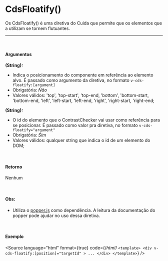
<Meta of={CdsFloatifyStories} />

# CdsFloatify()

Os CdsFloatify() é uma diretiva do Cuida que permite que os elementos que a utilizam se tornem flutuantes.

<hr />

<br />

#### Argumentos

**(String):**

* Indica o posicionamento do componente em referência ao elemento alvo. É passado como argumento da diretiva, no formato  `v-cds-floatify:[argument]`
* Obrigatória: *Não*
* Valores válidos: 'top', 'top-start', 'top-end, 'bottom', 'bottom-start, 'bottom-end, 'left', 'left-start, 'left-end, 'right', 'right-start, 'right-end;

**(String):**

* O id do elemento que o ContrastChecker vai usar como referência para se posicionar. É passado como valor pra diretiva, no formato `v-cds-floatify="argument"`
* Obrigatória: *Sim*
* Valores válidos: qualquer string que indica o id de um elemento do DOM;

<br />

#### Retorno

Nenhum

<br />

#### Obs:

* Utiliza o [popper.js](https://popper.js.org/docs/v2/) como dependência. A leitura da documentação do popper pode ajudar no uso dessa diretiva.

<br />

#### Exemplo

<Story of={CdsFloatifyStories.CdsFloatify} />

<Source
  language="html"
  format={true}
  code={/*html*/ `
<template>
	<div
		v-cds-floatify:[position]="targetId"
	>
		...
	</div>
</template>
  `}
/>
